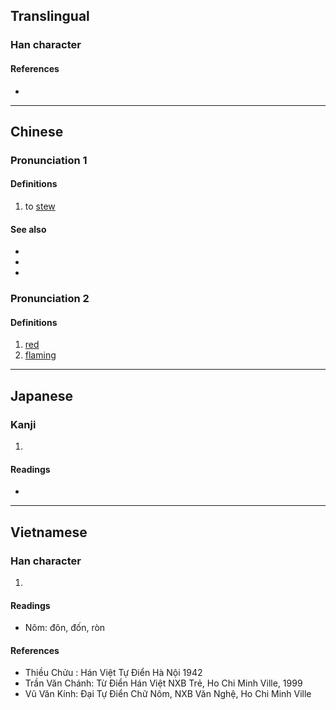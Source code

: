 {{character info/new}}
{{also|燉}}
==Translingual==

===Han character===
{{Han char|rn=86|rad=火|as=04|sn=8|four=95817|canj=FPU|ids=⿰火屯}}

====References====
* {{Han ref|kx=0667.210|dkj=18919|dj=1076.290|hdz=32191.120|uh=7096|ud=28822|bh=CD57|bd=52567}}

----

==Chinese==
{{zh-forms|t2=燉}}

===Pronunciation 1===
{{zh-pron
|m=dùn
|c=dan6,deon6
|h=pfs=
|md=
|mn=tūn
|w=
|mc=y
|oc=y
|cat=v
}}
{{rfp|ltc|Middle Chinese}}
====Definitions====
{{zh-hanzi}}

# to [[stew]]

====See also====
* {{zh-l|燴}}
* {{zh-l|扒|tr=pá}}
* {{zh-l|蒸}}

===Pronunciation 2===
{{zh-pron
|m=tún
|mc=y
|oc=y
|cat=a
}}
{{rfp|ltc|Middle Chinese}}
====Definitions====
{{zh-hanzi}}

# [[red]]
# [[flaming]]
----

==Japanese==

===Kanji===
{{ja-kanji|grade=|rs=火04}}

# {{defn|lang=ja|sort=火04}}

====Readings====
* {{ja-readings|on=[[とん]] (ton), [[どん]] (don)|kun=}}

----

==Vietnamese==

===Han character===
{{vi-hantu|đôn, đốn|rs=火04}}

# {{defn|lang=vi|sort=火04}}

====Readings====
* Nôm: đôn, đốn, ròn

====References====
* Thiều Chửu : Hán Việt Tự Điển Hà Nội 1942
* Trần Văn Chánh: Từ Điển Hán Việt NXB Trẻ, Ho Chi Minh Ville, 1999
* Vũ Văn Kính: Đại Tự Điển Chữ Nôm, NXB Văn Nghệ, Ho Chi Minh Ville